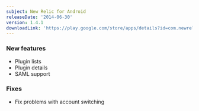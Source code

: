 ```yaml
---
subject: New Relic for Android
releaseDate: '2014-06-30'
version: 1.4.1
downloadLink: 'https://play.google.com/store/apps/details?id=com.newrelic.rpm&hl=en'
---
```


### New features

* Plugin lists
* Plugin details
* SAML support

### Fixes

* Fix problems with account switching
